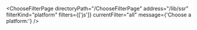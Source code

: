 

<ChooseFilterPage
  directoryPath="/ChooseFilterPage"
  address="/lib/ssr"
  filterKind="platform"
  filters={['js']}
  currentFilter="all"
  message={'Choose a platform:'}
/>
